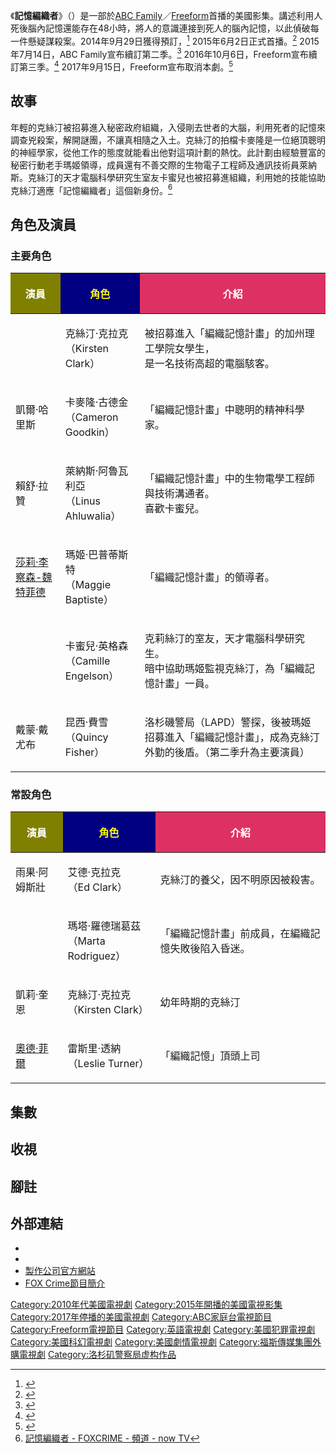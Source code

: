 {{Infobox television
| show_name                = 記憶編織者
| original_name            = {{lang|en|''Stitchers''}}
| show_name_2              = 思想調查員
| image                    = [[File:Stitchers_Intertitle.png|250px]]
| image_size               = 
| image_alt                = 
| genre                    = 犯罪電視劇<br />科幻電視劇
| creator                  = {{link-en|傑弗瑞·艾倫·薛特|Jeffrey Alan Schechter}}
| director                 = 
| creative_director        = 
| presenter                = 
| starring                 = {{Plainlist|
*{{link-en|艾瑪·伊西塔|Emma Ishta}}
*凱爾·哈里斯
*賴舒·拉贊
*[[莎莉·理查德森|莎莉·李察森-魏特菲德]]
*{{link-en|艾莉森·斯卡里奧緹|Allison Scagliotti}}
*戴蒙·戴尤布
}}
| narrated                 = 
| theme_music_composer     =  
| opentheme                = 
| endtheme                 = 
| composer                 = {{link-en|科克·法庫賀|Kurt Farquhar}}
| country                  = {{USA}}
| language                 = [[英語|英語]]
| num_seasons              = 3
| num_episodes             = 31
| list_episodes            = 記憶編織者集數列表
| executive_producer       = {{Plainlist|
*傑弗瑞·艾倫·薛特
*強納森·巴魯克
*羅布·威爾肯
*{{link-en|托德·霍蘭德|Todd Holland}}
}}
| producer                 = 
| editor                   = 
| location                 = 
| cinematography           = 
| camera                   = 
| runtime                  = 44分鐘
| company                  = {{Plainlist|
* StoryBy製作公司
* [[ABC家庭|ABC Family原創製作]]
}}
| channel                  = [[ABC家庭|ABC Family]]{{small|（2015）}}<br/>[[Freeform|Freeform]]{{small|（2016–）}}
| distributor              = {{link-en|迪士尼ABC國內電視發行|Disney–ABC Domestic Television}}
| audio_format             = [[立體聲|立體聲]]
| first_aired              = {{Start date|2015|6|2}}
| last_aired               = {{End date|2017|8|14}}
| preceded_by              = 
| followed_by              = 
| related                  = 
| website                  = http://abcfamily.go.com/shows/stitchers
| 中國大陸名稱             = 
| 台灣名稱                 = 記憶編織者
| 港澳名稱                 = 記憶編織者
| 馬新名稱                 = 
| imdb_id                  = 3868848
| tv_com_id                = 
}}
《'''記憶編織者'''》（{{lang-en|'''''Stitchers'''''}}）是一部於[[ABC家庭|ABC Family]]／[[Freeform|Freeform]]首播的美國影集。講述利用人死後腦內記憶還能存在48小時，將人的意識連接到死人的腦內記憶，以此偵破每一件懸疑謀殺案。2014年9月29日獲得預訂，<ref>{{Cite web|url=http://deadline.com/2014/09/abc-family-picks-up-stitchers-and-young-hungry-cancels-mystery-girls-passes-on-unstrung-843037/|title=ABC Family Picks Up 'Stitchers' And 'Young & Hungry', Cancels 'Mystery Girls', Passes On 'Unstrung'|last=Andreeva|first=Nellie|date=September 29, 2014|work=Deadline.com|accessdate=April 4, 2015|archive-date=2021-02-14|archive-url=https://web.archive.org/web/20210214075254/https://deadline.com/2014/09/abc-family-picks-up-stitchers-and-young-hungry-cancels-mystery-girls-passes-on-unstrung-843037/|dead-url=no}}</ref> 2015年6月2日正式首播。<ref>{{Cite web|url=http://variety.com/2015/tv/news/stitchers-abc-family-watch-trailer-video-1201461141/|title=ABC Family Adds 'Covert Affairs' Actor to Summer Crime Procedural 'Stitchers'|date=March 26, 2015|last=Wagmeister|first=Elizabeth|work=[[綜藝_(雜誌)|綜藝雜誌]]|accessdate=April 4, 2015|archive-date=2019-11-30|archive-url=https://web.archive.org/web/20191130210710/https://variety.com/2015/tv/news/stitchers-abc-family-watch-trailer-video-1201461141/|dead-url=no}}</ref> 2015年7月14日，ABC Family宣布續訂第二季。<ref>{{cite web |url=http://tvbythenumbers.zap2it.com/2015/07/14/stitchers-renewed-for-season-2-by-abc-family/431097/ |title=‘Stitchers’ Renewed for Season 2 by ABC Family |last=Bibel |first=Sara |date=July 14, 2015 |work=[[TV_by_the_Numbers|TV by the Numbers]] |accessdate=July 15, 2015 |archive-date=2016-06-10 |archive-url=https://web.archive.org/web/20160610195625/http://tvbythenumbers.zap2it.com/2015/07/14/stitchers-renewed-for-season-2-by-abc-family/431097/ |dead-url=yes }}</ref> 2016年10月6日，Freeform宣布續訂第三季。<ref>{{Cite news|url=http://variety.com/2016/tv/news/stitchers-renewed-season-3-freeform-1201880244/|title=‘Stitchers’ Renewed for Season 3 at Freeform|last=Wagmeister|first=Elizabeth|date=2016-10-06|newspaper=綜藝雜誌|language=en-US|access-date=2016-10-06|archive-date=2020-11-08|archive-url=https://web.archive.org/web/20201108115431/https://variety.com/2016/tv/news/stitchers-renewed-season-3-freeform-1201880244/|dead-url=no}}</ref> 2017年9月15日，Freeform宣布取消本劇。<ref>{{Cite news|url=http://tvline.com/2017/09/15/stitchers-cancelled-freeform-no-season-4/|title=Stitchers Cancelled at Freeform|author=Dave Nemetz|date=2017-09-15|newspaper={{le|TVLine|TVLine}}|language=en-US|access-date=2017-09-15|archive-date=2021-01-25|archive-url=https://web.archive.org/web/20210125020936/https://tvline.com/2017/09/15/stitchers-cancelled-freeform-no-season-4/|dead-url=no}}</ref>

== 故事 ==
年輕的克絲汀被招募進入秘密政府組織，入侵剛去世者的大腦，利用死者的記憶來調查兇殺案，解開謎團，不讓真相隨之入土。克絲汀的拍檔卡麥隆是一位絕頂聰明的神經學家，從他工作的態度就能看出他對這項計劃的熱忱。此計劃由經驗豐富的秘密行動老手瑪姬領導，成員還有不善交際的生物電子工程師及通訊技術員萊納斯。克絲汀的天才電腦科學研究生室友卡蜜兒也被招募進組織，利用她的技能協助克絲汀適應「記憶編織者」這個新身份。<ref>[http://nowtv.now.com/channel/523/3871624 記憶編織者 - FOXCRIME - 頻道 - now TV]</ref>

==角色及演員==
===主要角色===
{|class="wikitable" style="text-align:center"
!style="background:olive"|<font color=white>演員
!style="background:navy"|<font color=yellow>角色
!style="background:#DE3163"|<font color=white>介紹
|-
|{{link-en|艾瑪·伊西塔|Emma Ishta}}<br/>{{small|Emma Ishta}}||克絲汀·克拉克<br/>（Kirsten Clark）||align=left|被招募進入「編織記憶計畫」的加州理工學院女學生，<br />是一名技術高超的電腦駭客。
|-
|凱爾·哈里斯<br/>{{small|Kyle Harris}}||卡麥隆·古德金<br/>（Cameron Goodkin）||align=left|「編織記憶計畫」中聰明的精神科學家。
|-
|賴舒·拉贊<br/>{{small|Ritesh Rajan}}||萊納斯·阿魯瓦利亞<br/>（Linus Ahluwalia）||align=left|「編織記憶計畫」中的生物電學工程師與技術溝通者。<br />喜歡卡蜜兒。
|-
|[[莎莉·理查德森|莎莉·李察森-魏特菲德]]<br/>{{small|Salli Richardson-Whitfield}}||瑪姬·巴普蒂斯特<br/>（Maggie Baptiste）||align=left|「編織記憶計畫」的領導者。
|-
|{{link-en|艾莉森·斯卡里奧緹|Allison Scagliotti}}<br/>{{small|Allison Scagliotti}}||卡蜜兒·英格森<br/>（Camille Engelson）||align=left|克莉絲汀的室友，天才電腦科學研究生。<br />暗中協助瑪姬監視克絲汀，為「編織記憶計畫」一員。
|-
|戴蒙·戴尤布<br/>{{small|Damon Dayoub}}||昆西·費雪<br/>（Quincy Fisher）||align=left|洛杉磯警局（LAPD）警探，後被瑪姬招募進入「編織記憶計畫」，成為克絲汀外勤的後盾。（第二季升為主要演員）
|}

===常設角色===
{|class="wikitable" style="text-align:center"
!style="background:olive"|<font color=white>演員
!style="background:navy"|<font color=yellow>角色
!style="background:#DE3163"|<font color=white>介紹
|-
|雨果·阿姆斯壯<br/>{{small|Hugo Armstrong}}||艾德·克拉克<br/>（Ed Clark）||align=left|克絲汀的養父，因不明原因被殺害。
|-
|{{link-en|蒂凡尼·海內斯|Tiffany Hines}}<br/>{{small|Tiffany Hines}}||瑪塔·羅德瑞葛茲<br/>（Marta Rodriguez）||align=left|「編織記憶計畫」前成員，在編織記憶失敗後陷入昏迷。
|-
|凱莉·奎恩<br/>{{small|Kaylee Quinn}}||克絲汀·克拉克<br/>（Kirsten Clark）||align=left|幼年時期的克絲汀
|-
|[[奧德·菲爾|奧德·菲爾]]<br/>{{small|Oded Fehr}}||雷斯里·透納<br/>（Leslie Turner）||align=left|「編織記憶」頂頭上司
|}

== 集數 ==
{{Main|記憶編織者集數列表}}
{{:記憶編織者集數列表}}

== 收視 ==
{{Television season ratings
| width            = 100
| hide_premiereA   = Y
| hide_finaleA     = Y
| hide_tv_season   = Y
| hide_18_49_rank  = Y
| hide_rank        = Y
| 18_49_premiere   = Y
| 18_49_finale     = Y

| link1            = 記憶編織者集數列表#第一季
| timeslot1        = 星期二 晚間9點
| episodes1        = 11
| start1           = {{Start date|2015|6|2}}
| 18_49_premiere1  = 0.53
| premiere1        = 1.280<ref>{{cite web |url=http://tvbythenumbers.zap2it.com/2015/06/03/tuesday-cable-ratings-deadliest-catch-tops-night-pretty-little-liars-chrisley-knows-best-your-family-or-mine-more/411734/ |title=Tuesday Cable Ratings: 'Deadliest Catch' Tops Night + 'Pretty Little Liars', 'Chrisley Knows Best', 'Your Family or Mine' & More |last=Kondolojy |first=Amanda |date=June 3, 2015 |work=[[TV_by_the_Numbers|TV by the Numbers]] |accessdate=June 3, 2015 |archive-date=2015-06-04 |archive-url=https://web.archive.org/web/20150604124826/http://tvbythenumbers.zap2it.com/2015/06/03/tuesday-cable-ratings-deadliest-catch-tops-night-pretty-little-liars-chrisley-knows-best-your-family-or-mine-more/411734/ |dead-url=yes }}</ref>
| end1             = {{End date|2015|10|20}}
| 18_49_finale1    = 0.20
| finale1          = 0.491<ref>{{cite web|url=http://www.showbuzzdaily.com/articles/showbuzzdailys-top-100-tuesday-cable-originals-10-20-2015.html|title=SHOWBUZZDAILY's Top 100 Tuesday Cable Ratings (& Network Update): 10.20.2015|last=Metcalf|first=Mitch|date=October 21, 2015|work=SHOWBUZZDAILY|accessdate=October 21, 2015}}{{dead link|date=十月 2017 |bot=InternetArchiveBot }}</ref>
| 18_49_rating1    = 0.33
| viewers1         = 0.823<ref name="S1rating">[http://tvseriesfinale.com/tv-show/stitchers-season-one-ratings-37047/ ''Stitchers:'' Season One Ratings]</ref>

| link2            = 記憶編織者集數列表#第二季
| timeslot2        = 星期二 晚間10點
| episodes2        = 10
| start2           = {{Start date|2016|3|22}}
| 18_49_premiere2  = 0.17
| premiere2        = 0.433<ref>{{cite web|url=http://www.showbuzzdaily.com/articles/showbuzzdailys-top-150-tuesday-cable-originals-network-finals-3-22-2016.html|title=Updated: ShowBuzzDaily's Top 150 Tuesday Cable Ratings (& Network Update): 3.22.2016|last=Metcalf|first=Mitch|date=March 23, 2016|work=ShowBuzzDaily|accessdate=March 24, 2016|archive-date=2019-03-22|archive-url=https://web.archive.org/web/20190322235247/http://www.showbuzzdaily.com/articles/showbuzzdailys-top-150-tuesday-cable-originals-network-finals-3-22-2016.html|dead-url=no}}</ref>
| end2             = {{End date|2016|5|24}}
| 18_49_finale2    = 0.15
| finale2          = 0.380<ref>{{cite web|last=Metcalf|first=Mitch|title=Updated: ShowBuzzDaily's Top 150 Tuesday Cable Originals & Network Finals: 5.24.2016|url=http://www.showbuzzdaily.com/articles/showbuzzdailys-top-150-tuesday-cable-originals-network-finals-5-24-2016.html|work=ShowBuzzDaily|accessdate=June 1, 2016|date=May 25, 2016|archive-date=2016-05-28|archive-url=https://web.archive.org/web/20160528001538/http://www.showbuzzdaily.com/articles/showbuzzdailys-top-150-tuesday-cable-originals-network-finals-5-24-2016.html|dead-url=no}}</ref>
| 18_49_rating2    = 0.15
| viewers2         = 0.387<ref name="S2rating">[http://tvseriesfinale.com/tv-show/stitchers-season-two-ratings/ ''Stitchers:'' Season Two Ratings]</ref>

| link3            = 記憶編織者集數列表#第三季
| timeslot3        = 星期一 晚間9點
| episodes3        = 10
| start3           = {{Start date|2017|6|5}}
| 18_49_premiere3  = 0.18
| premiere3        = 0.475<ref name="3.01">{{cite web|url=http://www.showbuzzdaily.com/articles/showbuzzdailys-top-150-monday-cable-originals-network-finals-6-5-2017.html|title=SHOWBUZZDAILY's Top 150 Monday Cable Originals & Network Update: 6.5.2017|last=Metcalf|first=Mitch|work=ShowBuzzDaily|date=June 6, 2017|accessdate=June 6, 2017|archive-date=2019-05-15|archive-url=https://web.archive.org/web/20190515162804/http://www.showbuzzdaily.com/articles/showbuzzdailys-top-150-monday-cable-originals-network-finals-6-5-2017.html|dead-url=no}}</ref>
| end3             = {{End date|2017|8|14}}
| 18_49_finale3    = 0.13
| finale3          = 0.364<ref name="3.10">{{cite web|url=http://www.showbuzzdaily.com/articles/showbuzzdailys-top-150-monday-cable-originals-network-finals-8-14-2017.html|title=SHOWBUZZDAILY's Top 150 Monday Cable Originals & Network Update: 8.14.2017|last=Metcalf|first=Mitch|work=ShowBuzzDaily|date=2017-08-15|accessdate=2017-08-15|archive-date=2017-08-16|archive-url=https://web.archive.org/web/20170816060521/http://www.showbuzzdaily.com/articles/showbuzzdailys-top-150-monday-cable-originals-network-finals-8-14-2017.html|dead-url=no}}</ref>
| 18_49_rating3    = 0.13
| viewers3         = 0.365<ref name="S3rating">[http://tvseriesfinale.com/tv-show/stitchers-season-three-ratings/ ''Stitchers:'' Season Three Ratings]</ref>
}}

== 腳註 ==
{{Reflist|2}}

== 外部連結 ==
* {{Official website|http://abcfamily.go.com/shows/stitchers}}{{en}}
* {{IMDb title|3868848|記憶編織者}}
* [https://web.archive.org/web/20160323104930/http://www.disneyabcpress.com/freeform/shows/stitchers/ 製作公司官方網站]{{en}}
* [http://nowtv.now.com/channel/523/3841164 FOX Crime節目簡介]{{zh}}

{{ABC Family}}
{{DEFAULTSORT:Stitchers}}
[[Category:2010年代美國電視劇|Category:2010年代美國電視劇]]
[[Category:2015年開播的美國電視影集|Category:2015年開播的美國電視影集]]
[[Category:2017年停播的美國電視劇|Category:2017年停播的美國電視劇]]
[[Category:ABC家庭台電視節目|Category:ABC家庭台電視節目]]
[[Category:Freeform電視節目|Category:Freeform電視節目]]
[[Category:英語電視劇|Category:英語電視劇]]
[[Category:美國犯罪電視劇|Category:美國犯罪電視劇]]
[[Category:美國科幻電視劇|Category:美國科幻電視劇]]
[[Category:美國劇情電視劇|Category:美國劇情電視劇]]
[[Category:福斯傳媒集團外購電視劇|Category:福斯傳媒集團外購電視劇]]
[[Category:洛杉矶警察局虚构作品|Category:洛杉矶警察局虚构作品]]